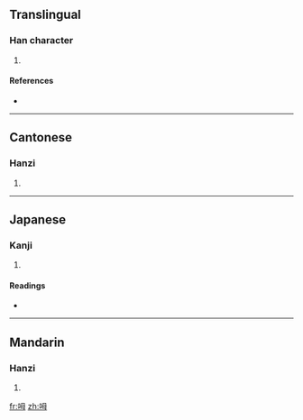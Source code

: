 ==Translingual==

===Han character===
{{Han char|rn=30|rad=口|as=05|sn=8|four=6705<sub>0</sub>|canj=口田卜戈 (RWYI)}}

# {{defn|Han}}

====References====
* {{Han ref|kx=0181.280|dkj=03433|hdz=10610.080|uh=5463|ud=21603|bh=CBED|bd=52205}}

----

==Cantonese==

===Hanzi===
{{yue-hanzi|jyut=|y=[[m2]], [[m6]]}}

# {{defn|Cantonese}}

----

==Japanese==

===Kanji===
{{ja-kanji|grade=|rs=口05}}

# {{defn|Japanese}}

====Readings====
* {{ja-readings|on=[[ぼう]] (bō)|kun=}}

----

==Mandarin==

===Hanzi===
{{cmn-hanzi|pin=[[ḿ]] ([[m2]]), [[m̀]] ([[m4]])|wg=[[*]], [[*]]}}

# {{defn|Mandarin}}

[[fr:呣]]
[[zh:呣]]